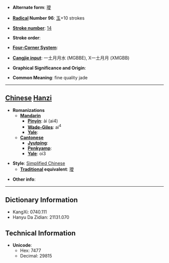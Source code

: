 * '''Alternate form''': [[璦]]

* '''[[Wiktionary:Chinese radical index| Radical]] Number 96''': [[Wiktionary:Chinese radical index 玉|玉]]+10 strokes

* '''[[Wiktionary:Chinese total strokes index|Stroke number]]''': [[Wiktionary:Chinese total strokes index 14|14]]

* '''Stroke order''': 

* '''[[Wiktionary:Chinese four corner index|Four-Corner System]]''': 

* '''[[Wiktionary:Chinese Cangjie index|Cangjie input]]''': 一土月月水 (MGBBE), X一土月月 (XMGBB)

* '''Graphical Significance and Origin''': 

* '''Common Meaning''': fine quality jade

----

== [[Chinese]] [[Hanzi]] ==

* '''Romanizations'''
** '''[[Mandarin]]'''
*** '''[[Pinyin]]''': ài (ai4)
*** '''[[Wade-Giles]]''': ai<sup>4</sup>
*** '''[[Yale]]''': 
** '''[[Cantonese]]'''
*** '''[[Jyutping]]''':
*** '''[[Penkyamp]]''': 
*** '''[[Yale]]''': oi3

* '''Style''': [[Simplified Chinese]] 
** '''[[Traditional Chinese|Traditional]] equivalent''': [[璦]]

* '''Other info''': 

----

== Dictionary Information ==

* KangXi: 0740.111
* Hanyu Da Zidian: 21131.070

== Technical Information ==

* '''Unicode''':
** Hex: 7477
** Decimal: 29815